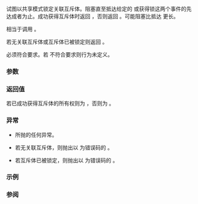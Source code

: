 {{cpp/thread/shared_lock/title|try_lock_until}}
{{cpp/thread/shared_lock/navbar}}
{{dcl begin}}
{{dcl|since=c++14|1=
template&lt; class Clock, class Duration &gt;
bool try_lock_until( const std::chrono::time_point&lt;Clock,Duration&gt;&amp; timeout_time );
}}
{{dcl end}}

试图以共享模式锁定关联互斥体。阻塞直至抵达给定的 {{c|timeout_time}} 或获得锁这两个事件的先达成者为止。成功获得互斥体时返回 {{c|true}}，否则返回 {{c|false}}。可能阻塞比抵达 {{c|timeout_time}} 更长。

相当于调用 {{c|mutex()-&gt;try_lock_shared_until(timeout_time)}}。

若无关联互斥体或互斥体已被锁定则返回 {{lc|std::system_error}}。

{{tt|Clock}} 必须符合{{named req|Clock}}要求。若 {{tt|Mutex}} 不符合{{named req|SharedTimedLockable}}要求则行为未定义。{{rev inl|since=c++20|若 {{c|std::chrono::is_clock_v&lt;Clock&gt;}} 为 {{c|false}} 则程序为非良构。}}

===参数===
{{par begin}}
{{par|timeout_time|阻塞到的最大时间点}}
{{par end}}

===返回值===
若已成功获得互斥体的所有权则为 {{c|true}}，否则为 {{c|false}}。

===异常===
* {{c|mutex()-&gt;try_lock_shared_for(timeout_time)}} 所抛的任何异常。

* 若无关联互斥体，则抛出以 {{lc|std::errc::operation_not_permitted}} 为错误码的 {{lc|std::system_error}}。

* 若互斥体已被锁定，则抛出以 {{lc|std::errc::resource_deadlock_would_occur}} 为错误码的 {{lc|std::system_error}}。

===示例===
{{example}}

===参阅===
{{dsc begin}}
{{dsc inc|cpp/thread/shared_lock/dsc lock}}
{{dsc inc|cpp/thread/shared_lock/dsc try_lock}}
{{dsc inc|cpp/thread/shared_lock/dsc try_lock_for}}
{{dsc inc|cpp/thread/shared_lock/dsc unlock}}
{{dsc inc|cpp/thread/unique_lock/dsc try_lock_until}}
{{dsc end}}

{{langlinks|de|en|es|fr|it|ja|pt|ru}}
